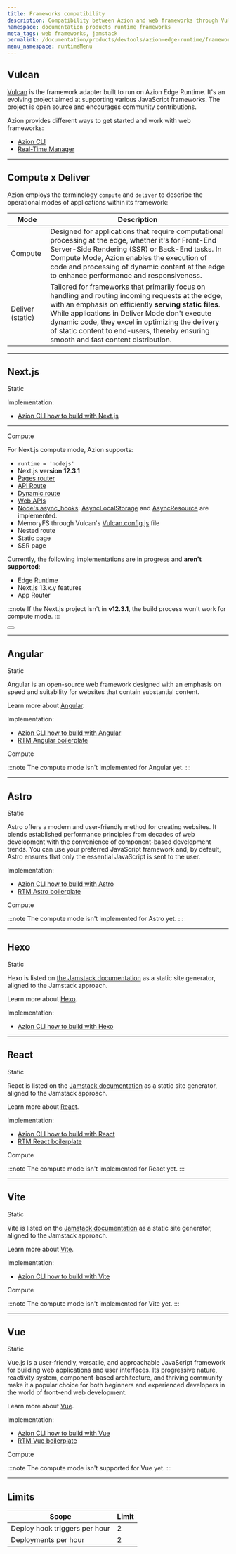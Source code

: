 ```yaml
---
title: Frameworks compatibility
description: Compatibility between Azion and web frameworks through Vulcan.
namespace: documentation_products_runtime_frameworks
meta_tags: web frameworks, jamstack
permalink: /documentation/products/devtools/azion-edge-runtime/frameworks-compatibility/
menu_namespace: runtimeMenu
---
```




## Vulcan

[Vulcan](https://github.com/aziontech/vulcan) is the framework adapter built to run on Azion Edge Runtime. It's an evolving project aimed at supporting various JavaScript frameworks. The project is open source and encourages community contributions.

Azion provides different ways to get started and work with web frameworks: 

- [Azion CLI](/en/documentation/products/azion-cli/overview/)
- [Real-Time Manager](/en/documentation/products/start-with-a-template/)

---

## Compute x Deliver

Azion employs the terminology `compute` and `deliver` to describe the operational modes of applications within its framework:

| Mode | Description |
|-     |-            |
| Compute | Designed for applications that require computational processing at the edge, whether it's for Front-End Server-Side Rendering (SSR) or Back-End tasks. In Compute Mode, Azion enables the execution of code and processing of dynamic content at the edge to enhance performance and responsiveness. | 
| Deliver (static) | Tailored for frameworks that primarily focus on handling and routing incoming requests at the edge, with an emphasis on efficiently **serving static files**. While applications in Deliver Mode don't execute dynamic code, they excel in optimizing the delivery of static content to end-users, thereby ensuring smooth and fast content distribution. |

---

## Next.js 

<Badge variant="accent">
  Static
</Badge>

Implementation:

- [Azion CLI how to build with Next.js](/en/documentation/products/build/develop-with-azion/frameworks-specific/next/)

---

<Badge variant="accent">
  Compute
</Badge>

For Next.js compute mode, Azion supports:

- `runtime = 'nodejs'`
- Next.js **version 12.3.1**
- [Pages router](https://nextjs.org/docs/pages)
- [API Route](https://nextjs.org/docs/pages/building-your-application/routing/api-routes)
- [Dynamic route](https://nextjs.org/docs/pages/building-your-application/routing/dynamic-routes)
- [Web APIs](/en/documentation/devtools/runtime-apis/javascript/) 
- [Node's async_hooks](https://nodejs.org/api/async_hooks.html): [AsyncLocalStorage](https://nodejs.org/api/async_context.html#class-asynclocalstorage) and [AsyncResource](https://nodejs.org/api/async_hooks.html#class-asyncresource) are implemented.
- MemoryFS through Vulcan's [Vulcan.config.js](/en/documentation/devtools/vulcan/config/) file
- Nested route
- Static page
- SSR page

Currently, the following implementations are in progress and **aren't supported**:

- Edge Runtime
- Next.js 13.x.y features
- App Router

:::note
If the Next.js project isn't in **v12.3.1**, the build process won't work for compute mode.
:::

<Button href="https://github.com/aziontech/vulcan/tree/main/examples/next/node-pages-12-3-1" text="go to a compute mode project example" variant="secondary" target="_blank"></Button>


---

## Angular 
<Badge variant="accent">
  Static
</Badge>

Angular is an open-source web framework designed with an emphasis on speed and suitability for websites that contain substantial content.

Learn more about [Angular](https://angular.io/docs).

Implementation:

- [Azion CLI how to build with Angular](/en/documentation/products/build/develop-with-azion/frameworks-specific/angular/)
- [RTM Angular boilerplate](/en/documentation/products/guides/angular-boilerplate/)

<Badge variant="accent">
  Compute
</Badge>

:::note 
The compute mode isn't implemented for Angular yet.
:::

---

## Astro
<Badge variant="accent">
  Static
</Badge>

Astro offers a modern and user-friendly method for creating websites. It blends established performance principles from decades of web development with the convenience of component-based development trends. You can use your preferred JavaScript framework and, by default, Astro ensures that only the essential JavaScript is sent to the user.

Implementation:

- [Azion CLI how to build with Astro](/en/documentation/products/build/develop-with-azion/frameworks-specific/astro/)
- [RTM Astro boilerplate](/en/documentation/products/guides/astro-boilerplate/)

<Badge variant="accent">
  Compute
</Badge>

 :::note 
 The compute mode isn't implemented for Astro yet.
 :::

---

## Hexo
<Badge variant="accent">
  Static
</Badge>

Hexo is listed on [the Jamstack documentation](https://jamstack.org/generators/hexo/) as a static site generator, aligned to the Jamstack approach.

Learn more about [Hexo](https://hexo.io/docs/).

Implementation:

- [Azion CLI how to build with Hexo](/en/documentation/products/build/develop-with-azion/frameworks-specific/hexo/)

---


## React
<Badge variant="accent">
  Static
</Badge>

React is listed on the [Jamstack documentation](https://jamstack.org/generators/react-static/) as a static site generator, aligned to the Jamstack approach.

Learn more about [React](https://react.dev/).

Implementation:

- [Azion CLI how to build with React](/en/documentation/products/build/develop-with-azion/frameworks-specific/react/)
- [RTM React boilerplate](/en/documentation/products/guides/react-boilerplate/)

<Badge variant="accent">
  Compute
</Badge>

 :::note 
 The compute mode isn't implemented for React yet.
 :::

---

## Vite
<Badge variant="accent">
  Static
</Badge>

Vite is listed on the [Jamstack documentation](https://jamstack.org/generators/vite/) as a static site generator, aligned to the Jamstack approach.

Learn more about [Vite](https://vitejs.dev/).

Implementation:

- [Azion CLI how to build with Vite](/en/documentation/products/build/develop-with-azion/frameworks-specific/vite/)

<Badge variant="accent">
  Compute
</Badge>

 :::note 
 The compute mode isn't implemented for Vite yet.
 :::

---

## Vue
<Badge variant="accent">
  Static
</Badge>

Vue.js is a user-friendly, versatile, and approachable JavaScript framework for building web applications and user interfaces. Its progressive nature, reactivity system, component-based architecture, and thriving community make it a popular choice for both beginners and experienced developers in the world of front-end web development.

Learn more about [Vue](https://vuejs.org/guide/introduction.html).

Implementation:

- [Azion CLI how to build with Vue](/en/documentation/products/build/develop-with-azion/frameworks-specific/vue/)
- [RTM Vue boilerplate](/en/documentation/products/guides/vue-boilerplate/)

<Badge variant="accent">
  Compute
</Badge>

 :::note 
 The compute mode isn't supported for Vue yet.
 :::

---

## Limits

| Scope | Limit| 
| - | - | 
| Deploy hook triggers per hour | 2 |
| Deployments per hour | 2 |